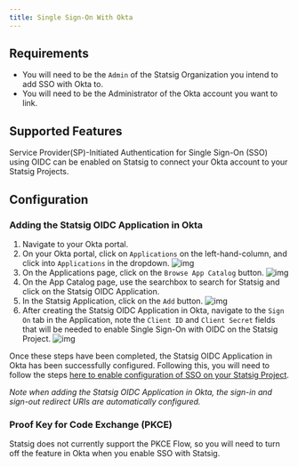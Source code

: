 ```yaml
---
title: Single Sign-On With Okta
---
```


## Requirements

- You will need to be the `Admin` of the Statsig Organization you intend to add SSO with Okta to.
- You will need to be the Administrator of the Okta account you want to link.

## Supported Features

Service Provider(SP)-Initiated Authentication for Single Sign-On (SSO) using OIDC can be enabled on Statsig to connect your Okta account to your Statsig Projects.

## Configuration

### Adding the Statsig OIDC Application in Okta

1. Navigate to your Okta portal.
2. On your Okta portal, click on `Applications` on the left-hand-column, and click into `Applications` in the dropdown.
   ![img](https://user-images.githubusercontent.com/75151332/129780676-c04bd2fb-83ed-4d17-9ae2-4e286f2b3b52.png)
3. On the Applications page, click on the `Browse App Catalog` button.
   ![img](https://user-images.githubusercontent.com/75151332/129780681-c48a6012-a882-475a-bbc9-924ec1391126.png)
4. On the App Catalog page, use the searchbox to search for Statsig and click on the Statsig OIDC Application.
5. In the Statsig Application, click on the `Add` button.
   ![img](https://user-images.githubusercontent.com/75151332/129780685-e6e141c6-8fdf-42f0-8ed6-edc734f4c2a7.png)
6. After creating the Statsig OIDC Application in Okta, navigate to the `Sign On` tab in the Application, note the `Client ID` and `Client Secret` fields that will be needed to enable Single Sign-On with OIDC on the Statsig Project.
   ![img](https://user-images.githubusercontent.com/75151332/129780687-bacc68c7-4fb1-4740-bb3e-a7c6b27d006e.png)

Once these steps have been completed, the Statsig OIDC Application in Okta has been successfully configured. Following this, you will need to follow the steps [here to enable configuration of SSO on your Statsig Project](/access-management/sso/overview#configuration).

_Note when adding the Statsig OIDC Application in Okta, the sign-in and sign-out redirect URIs are automatically configured._

### Proof Key for Code Exchange (PKCE)

Statsig does not currently support the PKCE Flow, so you will need to turn off the feature in Okta when you enable SSO with Statsig.
